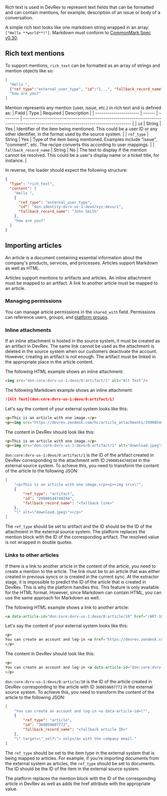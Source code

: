 Rich text is used in DevRev to represent text fields that can be formatted and can contain mentions, for example, description of an issue or body of a conversation.

A simple rich text looks like one markdown string wrapped in an array: `["Hello **world**!"]`.
Markdown must conform to [CommonMark Spec v0.30](https://spec.commonmark.org/0.30).

## Rich text mentions

To support mentions, `rich_text` can be formatted as an array of strings and mention objects like so:  
```json
[
  "Hello ", 
  {"ref_type":"external_user_type", "id":"1...", "fallback_record_name": "John Doe"}, 
  "how are you?"
]
```


Mention represents any mention (user, issue, etc.) in rich text and is defined as:
| Field                  | Type   | Required | Description                                                                                                                          |
| ---------------------- | ------ | -------- | ------------------------------------------------------------------------------------------------------------------------------------ |
| `id`                   | String | Yes      | Identifier of the item being mentioned. This could be a user ID or any other identifier, in the format used by the source system.    |
| `ref_type`             | String | Yes      | Type of the item being mentioned. Examples include "issue", "comment", etc. The recipe converts this according to user mappings. |
| `fallback_record_name` | String | No       | The text to display if the mention cannot be resolved. This could be a user's display name or a ticket title, for instance.          |

In reverse, the loader should expect the following structure:
```json
{
  "type": "rich_text",
  "content": [
    "Hello ",
    {
      "ref_type": "external_user_type",
      "id": "don:identity:dvrv-us-1:devo/xyz:devu/1",
      "fallback_record_name": "John Smith"
    },
    "how are you?"
  ]
}
```

## Importing articles

An article is a document containing essential information about the company's products, services, and processes. 
Articles support Markdown as well as HTML.

Articles support mentions to artifacts and articles. An inline attachment must be mapped to an artifact. 
A link to another article must be mapped to an article.

### Managing permissions

You can manage article permissions in the `shared_with` field. Permissions can reference users, groups, and [platform groups](./platform_groups.md).

### Inline attachments
If an inline attachment is hosted in the source system, it must be created as an artifact in DevRev. 
The same link cannot be used as the attachment is deleted in the source system when our customers deactivate the account.
However, creating an artifact is not enough. The artifact must be linked in the appropriate place in the article content. 

The following HTML example shows an inline attachment:
```html
<img src="don:core:dvrv-us-1:devo/0:artifact/1" alt="Alt Text"/>
```

The following Markdown example shows an inline attachment:
```markdown
![Alt Text](don:core:dvrv-us-1:devo/0:artifact/1)
```

Let's say the content of your external system looks like this:
```html
<p>This is an article with one image.</p>
<p><img src="https://devrev.zendesk.com/hc/article_attachments/29908544740244" alt="download.jpeg"></p>
```

The content in DevRev should look like this:
```html
<p>This is an article with one image.</p>
<p><img src="don:core:dvrv-us-1:devo/0:artifact/1" alt="download.jpeg"></p>
```

`don:core:dvrv-us-1:devo/0:artifact/1` is the ID of the artifact created in DevRev corresponding to the attachment with ID `29908544740244` in the external source system.
To achieve this, you need to transform the content of the article to the following JSON:
```json
[ 
    "<p>This is an article with one image.</p><p><img src=\"",
    {
        "ref_type": "artifact",
        "id": "29908544740244",
        "fallback_record_name": "<fallback link>"
    },
    "\" alt=\"download.jpeg\"></p>" 
]
```

The `ref_type` should be set to artifact and the ID should be the ID of the attachment in the external source system. 
The platform replaces the mention block with the ID of the corresponding artifact. 
The resolved value is not wrapped in double quotes.

### Links to other articles
If there is a link to another article in the content of the article, you need to create a mention to the article. 
The link must be to an article that was either created in previous syncs or is created in the current sync. 
At the extractor stage, it is impossible to predict the ID of the article that is created in DevRev. 
This is why the platform handles this. This feature is only available for the HTML format. 
However, since Markdown can contain HTML, you can use the same approach for Markdown as well.

The following HTML example shows a link to another article:
```html
<a data-article-id="don:core:dvrv-us-1:devo/0:article/10" href="/ART-10" target="_self">Contact our Support Team</a>
```

Let's say the content of your external system looks like this:
```html
<p>
You can create an account and log-in <a href="https://devrev.zendesk.com/hc/en-us/articles/360059607772" target="_self">only</a> with the company email.
</p>
```

The content in DevRev should look like this:
```html
<p>
You can create an account and log-in <a data-article-id="don:core:dvrv-us-1:devo/0:article/10" href="/ART-10" target="_self">only</a> with the company email.
</p>
```

`don:core:dvrv-us-1:devo/0:article/10` is the ID of the article created in DevRev corresponding to the article with ID `360059607772` in the external source system.
To achieve this, you need to transform the content of the article to the following JSON:
```json
[
    "You can create an account and log-in <a data-article-id=\"",
    {
        "ref_type": "article",
        "id": "360059607772",
        "fallback_record_name": "<fallback article ID>"
    },
    "\" target=\"_self\"> only</a> with the company email."
]
```

The `ref_type` should be set to the item type in the external system that is being mapped to articles. 
For example, if you're importing documents from the external system as articles, 
the `ref_type` should be set to documents. The ID should be the ID of the item in the external source system. 

The platform replaces the mention block with the ID of the corresponding article in DevRev as well as adds the href attribute with the appropriate value.
